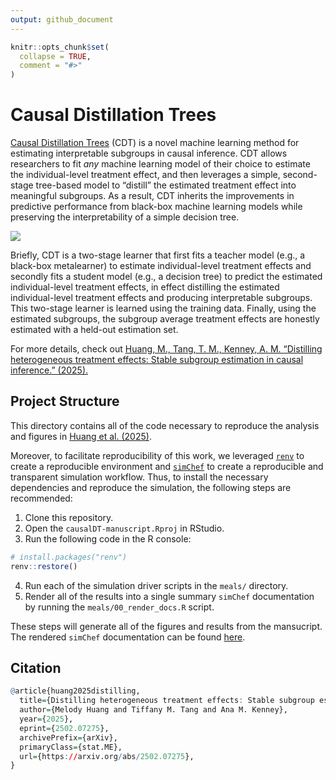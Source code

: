 ```yaml
---
output: github_document
---
```


<!-- README.md is generated from README.Rmd. Please edit that file -->

```r
knitr::opts_chunk$set(
  collapse = TRUE,
  comment = "#>"
)
```

# Causal Distillation Trees

[Causal Distillation Trees](https://arxiv.org/abs/2502.07275) (CDT) is a novel machine learning method for estimating interpretable subgroups in causal inference. CDT allows researchers to fit *any* machine learning model of their choice to estimate the individual-level treatment effect, and then leverages a simple, second-stage tree-based model to "distill" the estimated treatment effect into meaningful subgroups. As a result, CDT inherits the improvements in predictive performance from black-box machine learning models while preserving the interpretability of a simple decision tree. 

![](../causalDT/man/figures/cdt_diagram.png)

Briefly, CDT is a two-stage learner that first fits a teacher model (e.g., a black-box metalearner) to estimate individual-level treatment effects and secondly fits a student model (e.g., a decision tree) to predict the estimated individual-level treatment effects, in effect distilling the estimated individual-level treatment effects and producing interpretable subgroups. This two-stage learner is learned using the training data. Finally, using the estimated subgroups, the subgroup average treatment effects are honestly estimated with a held-out estimation set.

For more details, check out [Huang, M., Tang, T. M., Kenney, A. M. "Distilling heterogeneous treatment effects: Stable subgroup estimation in causal inference." (2025).](https://arxiv.org/abs/2502.07275)

## Project Structure

This directory contains all of the code necessary to reproduce the analysis and figures in [Huang et al. (2025)](https://arxiv.org/abs/2502.07275).

Moreover, to facilitate reproducibility of this work, we leveraged [`renv`](https://rstudio.github.io/renv/articles/renv.html) to create a reproducible environment and [`simChef`](https://yu-group.github.io/simChef/) to create a reproducible and transparent simulation workflow. Thus, to install the necessary dependencies and reproduce the simulation, the following steps are recommended:

1. Clone this repository.
2. Open the `causalDT-manuscript.Rproj` in RStudio.
3. Run the following code in the R console:

```r
# install.packages("renv")
renv::restore()
```

4. Run each of the simulation driver scripts in the `meals/` directory.
5. Render all of the results into a single summary `simChef` documentation by running the `meals/00_render_docs.R` script.

These steps will generate all of the figures and results from the mansucript. The rendered `simChef` documentation can be found [here](https://tiffanymtang.github.io/causalDT/simulation_results.html).


## Citation

```r
@article{huang2025distilling,
  title={Distilling heterogeneous treatment effects: Stable subgroup estimation in causal inference}, 
  author={Melody Huang and Tiffany M. Tang and Ana M. Kenney},
  year={2025},
  eprint={2502.07275},
  archivePrefix={arXiv},
  primaryClass={stat.ME},
  url={https://arxiv.org/abs/2502.07275}, 
}
```
